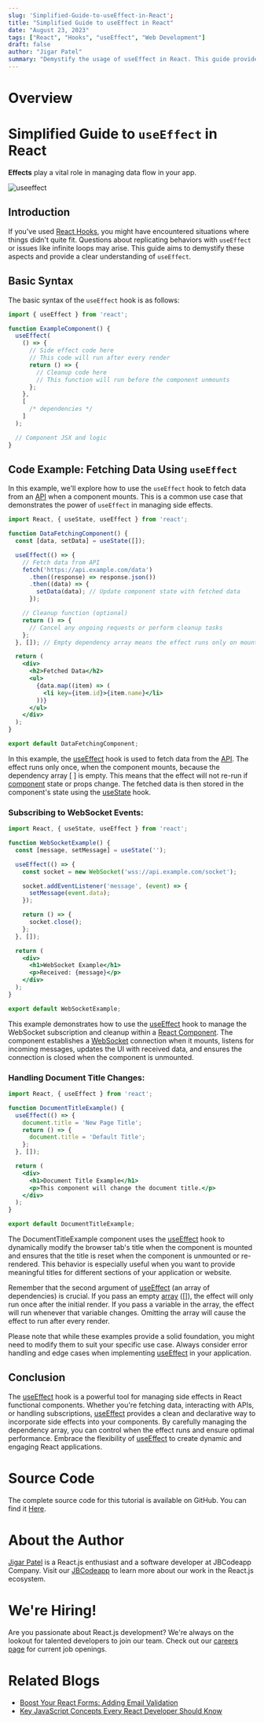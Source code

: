 ```yaml
---
slug: 'Simplified-Guide-to-useEffect-in-React';
title: "Simplified Guide to useEffect in React"
date: "August 23, 2023"
tags: ["React", "Hooks", "useEffect", "Web Development"]
draft: false
author: "Jigar Patel"
summary: "Demystify the usage of useEffect in React. This guide provides a clear understanding of how to use useEffect for managing side effects in your React functional components with practical examples."
---
```


# Overview

<TOCInline toc={props.toc} exclude="Overview" toHeading={2} />

# Simplified Guide to `useEffect` in React

**Effects** play a vital role in managing data flow in your app.

![useeffect](/static/blog/Simplified-Guide-to-useEffect-in-React/useeffect.jpg)

## Introduction

If you've used [React Hooks](https://legacy.reactjs.org/docs/hooks-intro.html), you might have encountered situations where things didn't quite fit. Questions about replicating behaviors with `useEffect` or issues like infinite loops may arise. This guide aims to demystify these aspects and provide a clear understanding of `useEffect`.

## Basic Syntax

The basic syntax of the `useEffect` hook is as follows:

```jsx
import { useEffect } from 'react';

function ExampleComponent() {
  useEffect(
    () => {
      // Side effect code here
      // This code will run after every render
      return () => {
        // Cleanup code here
        // This function will run before the component unmounts
      };
    },
    [
      /* dependencies */
    ]
  );

  // Component JSX and logic
}
```

## Code Example: Fetching Data Using `useEffect`

In this example, we'll explore how to use the `useEffect` hook to fetch data from an [API](https://legacy.reactjs.org/docs/react-api.html) when a component mounts. This is a common use case that demonstrates the power of `useEffect` in managing side effects.

```jsx
import React, { useState, useEffect } from 'react';

function DataFetchingComponent() {
  const [data, setData] = useState([]);

  useEffect(() => {
    // Fetch data from API
    fetch('https://api.example.com/data')
      .then((response) => response.json())
      .then((data) => {
        setData(data); // Update component state with fetched data
      });

    // Cleanup function (optional)
    return () => {
      // Cancel any ongoing requests or perform cleanup tasks
    };
  }, []); // Empty dependency array means the effect runs only on mount

  return (
    <div>
      <h2>Fetched Data</h2>
      <ul>
        {data.map((item) => (
          <li key={item.id}>{item.name}</li>
        ))}
      </ul>
    </div>
  );
}

export default DataFetchingComponent;
```

In this example, the [useEffect](https://legacy.reactjs.org/docs/hooks-effect.html) hook is used to fetch data from the [API](https://legacy.reactjs.org/docs/react-api.html). The effect runs only once, when the component mounts, because the dependency array [ ] is empty. This means that the effect will not re-run if [component](https://legacy.reactjs.org/docs/react-component.html) state or props change. The fetched data is then stored in the component's state using the [useState](https://legacy.reactjs.org/docs/hooks-state.html) hook.

### Subscribing to WebSocket Events:

```jsx
import React, { useState, useEffect } from 'react';

function WebSocketExample() {
  const [message, setMessage] = useState('');

  useEffect(() => {
    const socket = new WebSocket('wss://api.example.com/socket');

    socket.addEventListener('message', (event) => {
      setMessage(event.data);
    });

    return () => {
      socket.close();
    };
  }, []);

  return (
    <div>
      <h1>WebSocket Example</h1>
      <p>Received: {message}</p>
    </div>
  );
}

export default WebSocketExample;
```

This example demonstrates how to use the [useEffect](https://legacy.reactjs.org/docs/hooks-effect.html) hook to manage the WebSocket subscription and cleanup within a [React Component](https://legacy.reactjs.org/docs/react-component.html). The component establishes a [WebSocket](https://www.npmjs.com/package/react-use-websocket) connection when it mounts, listens for incoming messages, updates the UI with received data, and ensures the connection is closed when the component is unmounted.

### Handling Document Title Changes:

```jsx
import React, { useEffect } from 'react';

function DocumentTitleExample() {
  useEffect(() => {
    document.title = 'New Page Title';
    return () => {
      document.title = 'Default Title';
    };
  }, []);

  return (
    <div>
      <h1>Document Title Example</h1>
      <p>This component will change the document title.</p>
    </div>
  );
}

export default DocumentTitleExample;
```

The DocumentTitleExample component uses the [useEffect](https://legacy.reactjs.org/docs/hooks-effect.html) hook to dynamically modify the browser tab's title when the component is mounted and ensures that the title is reset when the component is unmounted or re-rendered. This behavior is especially useful when you want to provide meaningful titles for different sections of your application or website.

Remember that the second argument of [useEffect](https://legacy.reactjs.org/docs/hooks-effect.html) (an array of dependencies) is crucial. If you pass an empty [array](https://react.dev/learn/updating-arrays-in-state) ([]), the effect will only run once after the initial render. If you pass a variable in the array, the effect will run whenever that variable changes. Omitting the array will cause the effect to run after every render.

Please note that while these examples provide a solid foundation, you might need to modify them to suit your specific use case. Always consider error handling and edge cases when implementing [useEffect](https://legacy.reactjs.org/docs/hooks-effect.html) in your application.

## Conclusion

The [useEffect](https://legacy.reactjs.org/docs/hooks-effect.html) hook is a powerful tool for managing side effects in React functional components. Whether you're fetching data, interacting with APIs, or handling subscriptions, [useEffect](https://legacy.reactjs.org/docs/hooks-effect.html) provides a clean and declarative way to incorporate side effects into your components. By carefully managing the dependency array, you can control when the effect runs and ensure optimal performance. Embrace the flexibility of [useEffect](https://legacy.reactjs.org/docs/hooks-effect.html) to create dynamic and engaging React applications.

# Source Code

The complete source code for this tutorial is available on GitHub. You can find it [Here](https://github.com/jbcodeapp/Blogs/).

# About the Author

[Jigar Patel](https://expertlaravel.com) is a React.js enthusiast and a software developer at JBCodeapp Company. Visit our [JBCodeapp](https://jbcodeapp.com) to learn more about our work in the React.js ecosystem.

# We're Hiring!

Are you passionate about React.js development? We're always on the lookout for talented developers to join our team. Check out our [careers page](https://jbcodeapp.com) for current job openings.

# Related Blogs

- [Boost Your React Forms: Adding Email Validation](boost-your-react-forms-adding-email-validation.mdx)
- [Key JavaScript Concepts Every React Developer Should Know](key-javascript-concepts-for-react-developers.mdx)
